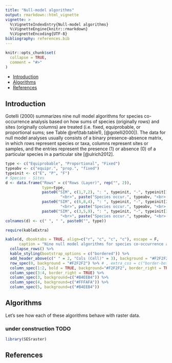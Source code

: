 ```yaml
---
title: "Null-model algorithms"
output: rmarkdown::html_vignette
vignette: >
  %\VignetteIndexEntry{Null-model algorithms}
  %\VignetteEngine{knitr::rmarkdown}
  %\VignetteEncoding{UTF-8}
bibliography: references.bib
---
```


```r
knitr::opts_chunk$set(
  collapse = TRUE,
  comment = "#>"
)
```

-   [Introduction](#intro)
-   [Algorithms](#algorithms)
-   [References](#references)

## Introduction {#intro}
Gotelli (2000) summarizes nine null model algorithms for species co-occurrence analysis based on how sums of species (originally rows) and sites (originally columns) are treated (i.e. fixed, equiprobable, or proportional sums; see Table \@ref(tab:table1), [@gotelli2000]). The data for null model analyses usually consists of a binary presence-absence matrix, in which rows represent species or taxa, columns represent sites or samples, and the entries represent the presence (1) or absence (0) of a particular species in a particular site [@ulrich2012].

```r
type <- c("Equiprobable", "Proportional", "Fixed")
typeabv <- c("equipr.", "prop.", "fixed")
typeinit <- c("E", "P", "F")
# Species - Sites
d <- data.frame("Rows" = c("Rows (Layer)", rep("", 2)),
                type=type,
                paste0("SIM", c(1,7,2), ": ", typeinit, "-", typeinit[1], 
                        "<br>", paste("Species occur.", typeabv, "<br> Site rich.", typeabv[1])) ,
                paste0("SIM", c(6,8,4), ": ", typeinit, "-", typeinit[2], 
                        "<br>", paste("Species occur.", typeabv, "<br> Site rich.", typeabv[2])) ,
                paste0("SIM", c(3,5,9), ": ", typeinit, "-", typeinit[3], 
                        "<br>", paste("Species occur.", typeabv, "<br> Site rich.", typeabv[3])) )
colnames(d) <- c(" ", " ", paste0("", type))
```

```r
require(kableExtra)

kable(d, dbooktabs = TRUE, align=c("r", "c", "c", "c"), escape = F, 
      caption = "Nine null model algorithms for species co-occurrence analysis listed in Gotelli (2000).") %>%
  collapse_rows() %>%
  kable_styling(bootstrap_options = c("bordered")) %>%
  add_header_above(c(" " = 2, "Cols (Cell)" = 3), background = "#F2F2F2") %>%
  row_spec(0, background = "#F2F2F2") %>% # , extra_css = c("border-bottom-style: none", "", "", "")
  column_spec(1:2, bold = TRUE, background="#F2F2F2", border_right = TRUE) %>%
  column_spec(3:4, border_right = TRUE) %>%
  column_spec(3, background=c("#B4EEB4")) %>%
  column_spec(4, background=c("#FFFAFA")) %>%
  column_spec(5, background=c("#B4EEB4"))

```

## Algorithms {#algorithms}

Let's see how each of these algorithms behave with raster data.

### under construction TODO

```r
library(SESraster)
```


## References {#references}
